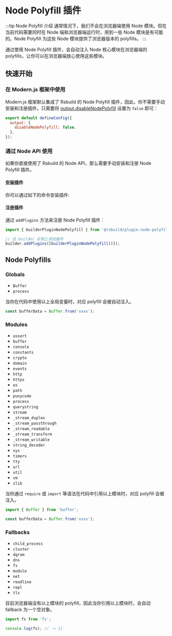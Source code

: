 # Node Polyfill 插件

:::tip Node Polyfill 介绍
通常情况下，我们不会在浏览器端使用 Node 模块。但在当前代码需要同时在 Node 端和浏览器端运行时，用到一些 Node 模块是有可能的。Node Polyfill 为这些 Node 模块提供了浏览器版本的 polyfills。
:::

通过使用 Node Polyfill 插件，会自动注入 Node 核心模块在浏览器端的 polyfills，让你可以在浏览器端放心使用这些模块。

## 快速开始

### 在 Modern.js 框架中使用

Modern.js 框架默认集成了 Rsbuild 的 Node Polyfill 插件，因此，你不需要手动安装和注册插件，只需要将 [output.disableNodePolyfill](https://modernjs.dev/configure/app/output/disable-node-polyfill.html) 设置为 `false` 即可：

```js
export default defineConfig({
  output: {
    disableNodePolyfill: false,
  },
});
```

### 通过 Node API 使用

如果你直接使用了 Rsbuild 的 Node API，那么需要手动安装和注册 Node Polyfill 插件。

#### 安装插件

你可以通过如下的命令安装插件:


<PackageManagerTabs command="add @rsbuild/plugin-node-polyfill -D" />

#### 注册插件

通过 `addPlugins` 方法来注册 Node Polyfill 插件：

```js
import { builderPluginNodePolyfill } from '@rsbuild/plugin-node-polyfill';

// 往 builder 实例上添加插件
builder.addPlugins([builderPluginNodePolyfill()]);
```

## Node Polyfills

### Globals

- `Buffer`
- `process`

当你在代码中使用以上全局变量时，对应 polyfill 会被自动注入。

```ts
const bufferData = Buffer.from('xxxx');
```

### Modules

- `assert`
- `buffer`
- `console`
- `constants`
- `crypto`
- `domain`
- `events`
- `http`
- `https`
- `os`
- `path`
- `punycode`
- `process`
- `querystring`
- `stream`
- `_stream_duplex`
- `_stream_passthrough`
- `_stream_readable`
- `_stream_transform`
- `_stream_writable`
- `string_decoder`
- `sys`
- `timers`
- `tty`
- `url`
- `util`
- `vm`
- `zlib`

当你通过 `require` 或 `import` 等语法在代码中引用以上模块时，对应 polyfill 会被注入。

```ts
import { Buffer } from 'buffer';

const bufferData = Buffer.from('xxxx');
```

### Fallbacks

- `child_process`
- `cluster`
- `dgram`
- `dns`
- `fs`
- `module`
- `net`
- `readline`
- `repl`
- `tls`

目前浏览器端没有以上模块的 polyfill，因此当你引用以上模块时，会自动 fallback 为一个空对象。

```ts
import fs from 'fs';

console.log(fs); // -> {}
```

